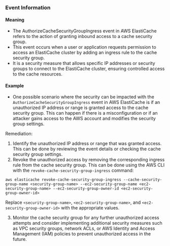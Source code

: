 
### Event Information

#### Meaning

- The AuthorizeCacheSecurityGroupIngress event in AWS ElastiCache refers to the action of granting inbound access to a cache security group.
- This event occurs when a user or application requests permission to access an ElastiCache cluster by adding an ingress rule to the cache security group.
- It is a security measure that allows specific IP addresses or security groups to connect to the ElastiCache cluster, ensuring controlled access to the cache resources.

#### Example

- One possible scenario where the security can be impacted with the `AuthorizeCacheSecurityGroupIngress` event in AWS ElastiCache is if an unauthorized IP address or range is granted access to the cache security group. This can happen if there is a misconfiguration or if an attacker gains access to the AWS account and modifies the security group settings.

Remediation:
1. Identify the unauthorized IP address or range that was granted access. This can be done by reviewing the event details or checking the cache security group settings.
2. Revoke the unauthorized access by removing the corresponding ingress rule from the cache security group. This can be done using the AWS CLI with the `revoke-cache-security-group-ingress` command:

```
aws elasticache revoke-cache-security-group-ingress --cache-security-group-name <security-group-name> --ec2-security-group-name <ec2-security-group-name> --ec2-security-group-owner-id <ec2-security-group-owner-id>
```

Replace `<security-group-name>`, `<ec2-security-group-name>`, and `<ec2-security-group-owner-id>` with the appropriate values.

3. Monitor the cache security group for any further unauthorized access attempts and consider implementing additional security measures such as VPC security groups, network ACLs, or AWS Identity and Access Management (IAM) policies to prevent unauthorized access in the future.

